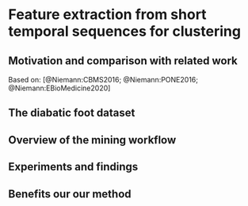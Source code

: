 # Feature extraction from short temporal sequences for clustering {#diabfoot}

## Motivation and comparison with related work

Based on: [@Niemann:CBMS2016; @Niemann:PONE2016; @Niemann:EBioMedicine2020]

## The diabatic foot dataset

## Overview of the mining workflow

## Experiments and findings

## Benefits our our method
